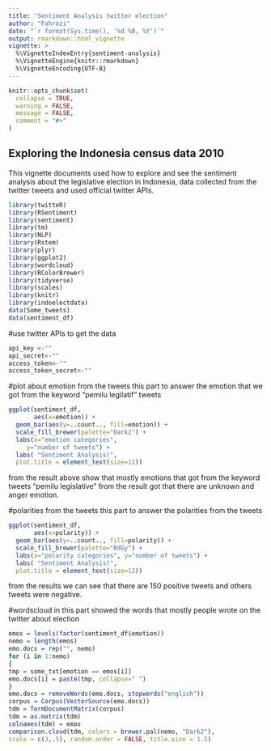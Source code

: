 ```yaml
---
title: "Sentiment Analysis twitter election"
author: "Fahrozi" 
date: "`r format(Sys.time(), '%d %B, %Y')`"
output: rmarkdown::html_vignette
vignette: >
  %\VignetteIndexEntry{sentiment-analysis}
  %\VignetteEngine{knitr::rmarkdown}
  %\VignetteEncoding{UTF-8}
---
```


```r
knitr::opts_chunk$set(
  collapse = TRUE,
  warning = FALSE,
  message = FALSE,
  comment = "#>"
)
```

## Exploring the Indonesia census data 2010

This vignette documents used how to explore and see the sentiment analysis about the legislative election in Indonesia, data collected from the twitter tweets and used official twitter APIs.


```r
library(twitteR)
library(RSentiment)
library(sentiment)
library(tm)
library(NLP)
library(Rstem)
library(plyr)
library(ggplot2)
library(wordcloud)
library(RColorBrewer)
library(tidyverse)
library(scales)
library(knitr)
library(indoelectdata)
data(Some_tweets)
data(sentiment_df)
```
#use twitter APIs to get the data
```r
api_key <-""
api_secret<-""
access_token<-""
access_token_secret<-""
```
#plot about emotion from the tweets
this part to answer the emotion that we got from the keyword "pemilu legilatif" tweets
```r
ggplot(sentiment_df,
       aes(x=emotion)) +
  geom_bar(aes(y=..count.., fill=emotion)) +
  scale_fill_brewer(palette="Dark2") +
  labs(x="emotion categories",
     y="number of tweets") +
  labs( "Sentiment Analysis)",
  plot.title = element_text(size=12))

```

from the result above show that mostly emotions that got from the keyword tweets "pemilu legislative" from the result got that there are unknown and anger emotion.

#polarities from the tweets
this part to answer the polarities from the tweets
```r
ggplot(sentiment_df, 
       aes(x=polarity)) +
  geom_bar(aes(y=..count.., fill=polarity)) +
  scale_fill_brewer(palette="RdGy") +
  labs(x="polarity categories", y="number of tweets") +
  labs( "Sentiment Analysis)",
  plot.title = element_text(size=12))

```
from the results we can see that there are 150 positive tweets and others tweets were negative.

#wordscloud
in this part showed the words that mostly people wrote on the twitter about election
```r
emos = levels(factor(sentiment_df$emotion))
nemo = length(emos)
emo.docs = rep("", nemo)
for (i in 1:nemo)
{
tmp = some_txt[emotion == emos[i]]
emo.docs[i] = paste(tmp, collapse=" ")
}
emo.docs = removeWords(emo.docs, stopwords("english"))
corpus = Corpus(VectorSource(emo.docs))
tdm = TermDocumentMatrix(corpus)
tdm = as.matrix(tdm)
colnames(tdm) = emos
comparison.cloud(tdm, colors = brewer.pal(nemo, "Dark2"),
scale = c(3,.5), random.order = FALSE, title.size = 1.5)
```


